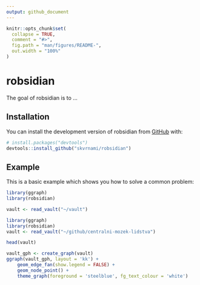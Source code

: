 ```yaml
---
output: github_document
---
```


<!-- README.md is generated from README.Rmd. Please edit that file -->

```r
knitr::opts_chunk$set(
  collapse = TRUE,
  comment = "#>",
  fig.path = "man/figures/README-",
  out.width = "100%"
)
```

# robsidian

<!-- badges: start -->
<!-- badges: end -->

The goal of robsidian is to ...

## Installation

You can install the development version of robsidian from [GitHub](https://github.com/) with:

``` r
# install.packages("devtools")
devtools::install_github("skvrnami/robsidian")
```

## Example

This is a basic example which shows you how to solve a common problem:

```r
library(ggraph)
library(robsidian)

vault <- read_vault("~/vault")
```

```r
library(ggraph)
library(robsidian)
vault <- read_vault("~/github/centralni-mozek-lidstva")
```


```r
head(vault)

vault_gph <- create_graph(vault)
ggraph(vault_gph, layout = 'kk') +
    geom_edge_fan(show.legend = FALSE) +
    geom_node_point() +
    theme_graph(foreground = 'steelblue', fg_text_colour = 'white')
```


